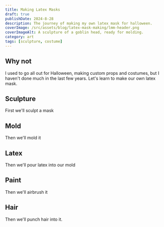 ```yaml
---
title: Making Latex Masks
draft: true
publishDate: 2024-8-28
description: The journey of making my own latex mask for halloween.
coverImage: /src/assets/blog/latex-mask-making/lmm-header.png
coverImageAlt: A sculpture of a goblin head, ready for molding.
category: art
tags: [sculpture, costume]
---
```


## Why not
I used to go all out for Halloween, making custom props and costumes, but I haven't done much in the last few years.
Let's learn to make our own latex mask.

## Sculpture
First we'll sculpt a mask
## Mold
Then we'll mold it
## Latex
Then we'll pour latex into our mold
## Paint
Then we'll airbrush it
## Hair
Then we'll punch hair into it.
